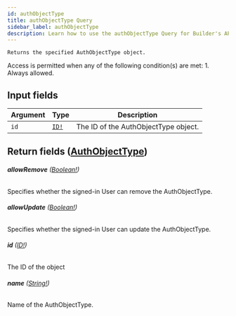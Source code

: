 ```yaml
---
id: authObjectType
title: authObjectType Query
sidebar_label: authObjectType
description: Learn how to use the authObjectType Query for Builder's API.
---
```


    Returns the specified AuthObjectType object.

Access is permitted when any of the following condition(s) are met: 1. Always allowed.

## Input fields

| Argument | Type                              | Description                          |
| -------- | --------------------------------- | ------------------------------------ |
| `id`     | [`ID!`](/self-managed/composer/builder/api/schema/scalar/ID.mdx) | The ID of the AuthObjectType object. |

## Return fields ([AuthObjectType](/self-managed/composer/builder/api/schema/object/AuthObjectType.mdx))

###### <b>allowRemove</b> ([Boolean!](/self-managed/composer/builder/api/schema/scalar/Boolean.mdx))

Specifies whether the signed-in User can remove the AuthObjectType.

###### <b>allowUpdate</b> ([Boolean!](/self-managed/composer/builder/api/schema/scalar/Boolean.mdx))

Specifies whether the signed-in User can update the AuthObjectType.

###### <b>id</b> ([ID!](/self-managed/composer/builder/api/schema/scalar/ID.mdx))

The ID of the object

###### <b>name</b> ([String!](/self-managed/composer/builder/api/schema/scalar/String.mdx))

Name of the AuthObjectType.
